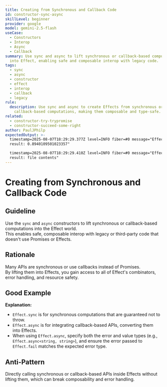 ```yaml
---
title: Creating from Synchronous and Callback Code
id: constructor-sync-async
skillLevel: beginner
provider: google
model: gemini-2.5-flash
useCase:
  - Constructors
  - Interop
  - Async
  - Callback
summary: Use sync and async to lift synchronous or callback-based computations
  into Effect, enabling safe and composable interop with legacy code.
tags:
  - sync
  - async
  - constructor
  - effect
  - interop
  - callback
  - legacy
rule:
  description: Use sync and async to create Effects from synchronous or
    callback-based computations, making them composable and type-safe.
related:
  - constructor-try-trypromise
  - constructor-succeed-some-right
author: PaulJPhilp
expectedOutput: >-
  timestamp=2025-08-07T18:29:29.377Z level=INFO fiber=#0 message="Effect.sync
  result: 0.8940109501023357"

  timestamp=2025-08-07T18:29:29.410Z level=INFO fiber=#0 message="Effect.async
  result: file contents"
---
```


# Creating from Synchronous and Callback Code

## Guideline

Use the `sync` and `async` constructors to lift synchronous or callback-based computations into the Effect world.  
This enables safe, composable interop with legacy or third-party code that doesn't use Promises or Effects.

## Rationale

Many APIs are synchronous or use callbacks instead of Promises.  
By lifting them into Effects, you gain access to all of Effect's combinators, error handling, and resource safety.

## Good Example

<Example path="./src/constructor-sync-async.ts" />

**Explanation:**  
- `Effect.sync` is for synchronous computations that are guaranteed not to throw.
- `Effect.async` is for integrating callback-based APIs, converting them into Effects.
- When using `Effect.async`, specify both the error and value types (e.g., `Effect.async<string, string>`), and ensure the error passed to `Effect.fail` matches the expected error type.

## Anti-Pattern

Directly calling synchronous or callback-based APIs inside Effects without lifting them, which can break composability and error handling.